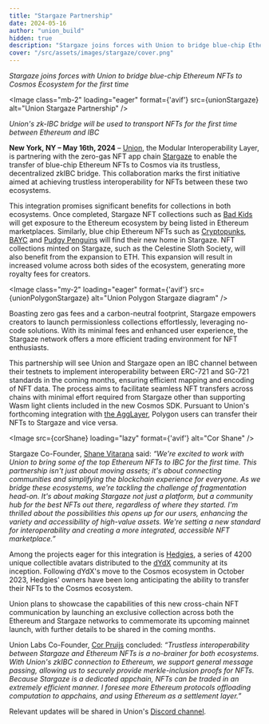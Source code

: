 ```yaml
---
title: "Stargaze Partnership"
date: 2024-05-16
author: "union_build"
hidden: true
description: "Stargaze joins forces with Union to bridge blue-chip Ethereum NFTs to Cosmos Ecosystem for the first time"
cover: "/src/assets/images/stargaze/cover.png"
---
```



_Stargaze joins forces with Union to bridge blue-chip Ethereum NFTs to Cosmos Ecosystem for the first time_

<Image
  class="mb-2"
  loading="eager"
  format={'avif'}
  src={unionStargaze}
  alt="Union Stargaze Partnership"
/>

_Union's zk-IBC bridge will be used to transport NFTs for the first time between Ethereum and IBC_

**New York, NY – May 16th, 2024** – [Union](https://union.build),
the Modular Interoperability Layer, is partnering with the zero-gas NFT app chain [Stargaze](https://www.stargaze.zone) 
to enable the transfer of blue-chip Ethereum NFTs to Cosmos via its trustless, decentralized zkIBC bridge. 
This collaboration marks the first initiative aimed at achieving trustless interoperability for NFTs between these two ecosystems.

This integration promises significant benefits for collections in both ecosystems.
Once completed, Stargaze NFT collections such as [Bad Kids](https://www.stargaze.zone/m/stars19jq6mj84cnt9p7sagjxqf8hxtczwc8wlpuwe4sh62w45aheseues57n420/tokens) will get exposure to the Ethereum ecosystem
by being listed in Ethereum marketplaces. Similarly, blue chip Ethereum NFTs such as [Cryptopunks](https://www.larvalabs.com/cryptopunks),
[BAYC](https://boredapeyachtclub.com) and [Pudgy Penguins](https://pudgypenguins.com) will find their new home in Stargaze. NFT collections minted on Stargaze,
such as the Celestine Sloth Society, will also benefit from the expansion to ETH.
This expansion will result in increased volume across both sides of the ecosystem,
generating more royalty fees for creators. 

<Image
  class="my-2"
  loading="eager"
  format={'avif'}
  src={unionPolygonStargaze}
  alt="Union Polygon Stargaze diagram"
/>

Boasting zero gas fees and a carbon-neutral footprint,
Stargaze empowers creators to launch permissionless collections effortlessly,
leveraging no-code solutions. With its minimal fees and enhanced user experience,
the Stargaze network offers a more efficient trading environment for NFT enthusiasts.

This partnership will see Union and Stargaze open an IBC channel between their testnets
to implement interoperability between ERC-721 and SG-721 standards in the coming months,
ensuring efficient mapping and encoding of NFT data.
The process aims to facilitate seamless NFT transfers across chains with minimal effort required
from Stargaze other than supporting Wasm light clients included in the new Cosmos SDK.
Pursuant to Union's forthcoming integration with [the AggLayer](https://union.build/blog/polygon-integration),
Polygon users can transfer their NFTs to Stargaze and vice versa.

<Image
  src={corShane}
  loading="lazy"
  format={'avif'}
  alt="Cor Shane"
/>

Stargaze Co-Founder, [Shane Vitarana](https://shanev.me) said: _“We're excited to work with Union to bring some of the top Ethereum NFTs 
to IBC for the first time. This partnership isn't just about moving assets; 
it's about connecting communities and simplifying the blockchain experience for everyone.
As we bridge these ecosystems, we're tackling the challenge of fragmentation head-on.
It's about making Stargaze not just a platform, but a community hub for the best NFTs out there,
regardless of where they started. I'm thrilled about the possibilities this opens up for our users,
enhancing the variety and accessibility of high-value assets.
We're setting a new standard for interoperability and creating a more integrated, accessible NFT marketplace.”_

Among the projects eager for this integration is [Hedgies](https://hedgies.wtf), a series of 4200 unique collectible avatars
distributed to the [dYdX](https://dydx.exchange) community at its inception. Following dYdX's move to the Cosmos ecosystem in October 2023,
Hedgies' owners have been long anticipating the ability to transfer their NFTs to the Cosmos ecosystem. 

Union plans to showcase the capabilities of this new cross-chain NFT communication by launching an exclusive collection
across both the Ethereum and Stargaze networks to commemorate its upcoming mainnet launch,
with further details to be shared in the coming months.

Union Labs Co-Founder, [Cor Pruijs](https://nl.linkedin.com/in/corpruijs) concluded: _“Trustless interoperability between Stargaze and Ethereum NFTs is a no-brainer 
for both ecosystems. With Union's zkIBC connection to Ethereum, we support general message passing, 
allowing us to securely provide merkle-inclusion proofs for NFTs. Because Stargaze is a dedicated appchain,
NFTs can be traded in an extremely efficient manner. I foresee more Ethereum protocols offloading computation to appchains,
and using Ethereum as a settlement layer.”_

Relevant updates will be shared in Union's [Discord channel](https://discord.com/invite/union-build).
